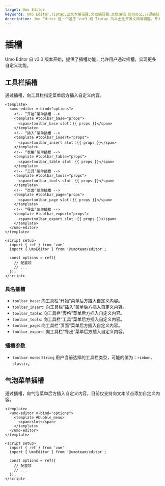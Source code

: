 ```yaml
---
target: Umo Editor
keywords: Umo Editor,Tiptap,富文本编辑器,文档编辑器,文档编辑,协同办公,开源编辑器,国产编辑器
description: Umo Editor 是一个基于 Vue3 和 Tiptap 的本土化开源文档编辑器，专为国人用户设计。它提供了强大的文档编辑能力和 AI 创作功能，支持分页模式、Markdown 语法、富文本编辑、多种格式的节点插入、页面样式设置、文档导出与打印等功能。此外，Umo Editor 还支持自定义扩展、多语言设置和暗色主题。
---
```



# 插槽

Umo Editor 自 v3.0 版本开始，提供了插槽功能，允许用户通过插槽，实现更多自定义功能。

## 工具栏插槽

通过插槽，向工具栏指定菜单后方插入自定义内容。

```vue
<template>
  <umo-editor v-bind="options">
    <!-- “开始”菜单插槽 -->
    <template #toolbar_base="props">
      <span>toolbar_base slot：{{ props }}</span>
    </template>
    <!-- “插入”菜单插槽 -->
    <template #toolbar_insert="props">
      <span>toolbar_insert slot：{{ props }}</span>
    </template>
    <!-- “表格”菜单插槽 -->
    <template #toolbar_table="props">
      <span>toolbar_table slot：{{ props }}</span>
    </template>
    <!-- “工具”菜单插槽 -->
    <template #toolbar_tools="props">
      <span>toolbar_tools slot：{{ props }}</span>
    </template>
    <!-- “页面”菜单插槽 -->
    <template #toolbar_page="props">
      <span>toolbar_page slot：{{ props }}</span>
    </template>
    <!-- “导出”菜单插槽 -->
    <template #toolbar_export="props">
      <span>toolbar_export slot：{{ props }}</span>
    </template>
  </umo-editor>
</template>

<script setup>
  import { ref } from 'vue'
  import { UmoEditor } from '@umoteam/editor';

  const options = ref({
    // 配置项
    // ...
  });
</script>
```

### 具名插槽

- `toolbar_base`: 向工具栏“开始”菜单后方插入自定义内容。
- `toolbar_insert`: 向工具栏“插入”菜单后方插入自定义内容。
- `toolbar_table`: 向工具栏“表格”菜单后方插入自定义内容。
- `toolbar_tools`: 向工具栏“工具”菜单后方插入自定义内容。
- `toolbar_page`: 向工具栏“页面”菜单后方插入自定义内容。
- `toolbar_export`: 向工具栏“导出”菜单后方插入自定义内容。

### 插槽参数

- `toolbar-mode`: `String` 用户当前选择的工具栏类型，可能的值为：`ribbon`、`classic`。

## 气泡菜单插槽

通过插槽，向气泡菜单后方插入自定义内容，目前仅支持向文本节点添加自定义内容。

```vue
<template>
  <umo-editor v-bind="options">
    <template #bubble_menu>
      <span>slot</span>
    </template>
  </umo-editor>
</template>

<script setup>
  import { ref } from 'vue'
  import { UmoEditor } from '@umoteam/editor';

  const options = ref({
    // 配置项
    // ...
  });
</script>
```
